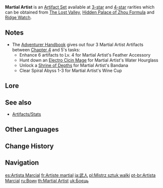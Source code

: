 {{Artifact Set Infobox
|id        = 208
|flower    = Martial Artist's Red Flower
|plume     = Martial Artist's Feather Accessory
|sands     = Martial Artist's Water Hourglass
|goblet    = Martial Artist's Wine Cup
|circlet   = Martial Artist's Bandana
|2pcBonus  = Increases [[Normal Attack]] and [[Charged Attack]] DMG by 15%.
|4pcBonus  = After using [[Elemental Skill]], increases Normal Attack and Charged Attack DMG by 25% for 8s.
|source3.1 = [[Hidden Palace of Zhou Formula]]
|source3.2 = [[Ridge Watch]]
|source3.3 = [[The Lost Valley]]
|source4.1 = [[Hidden Palace of Zhou Formula]]
|source4.2 = [[Ridge Watch]]
|source4.3 = [[The Lost Valley]]
|eff_att1  = Normal Attack DMG Increase
|eff_att2  = Charged Attack DMG Increase
|eff_att3  = Elemental Skill
|eff_att4  = Other DMG Bonus
}}
'''Martial Artist''' is an [[Artifact Set]] available at [[:Category:3-Star Artifacts|3-star]] and [[:Category:4-Star Artifacts|4-star]] rarities which can be obtained from [[The Lost Valley]], [[Hidden Palace of Zhou Formula]] and [[Ridge Watch]].

==Notes==
* The [[Adventurer Handbook]] gives out four 3{{star}} Martial Artist Artifacts between [[Adventurer Handbook#Chapter 4|Chapter 4]] and 5's tasks:
** Enhance 6 artifacts to Lv. 4 for Martial Artist's Feather Accessory
** Hunt down an [[Electro Cicin Mage]] for Martial Artist's Water Hourglass
** Unlock a [[Shrine of Depths]] for Martial Artist's Bandana
** Clear Spiral Abyss 1-3 for Martial Artist's Wine Cup

==Lore==
{{ArtifactLore}}

==See also==
*[[Artifacts/Stats]]

==Other Languages==
{{Other Languages
|en      = Martial Artist
|zhs     = 武人
|zhs_rm  = Wǔrén
|zht     = 武人
|zht_rm  = Wǔrén
|zh_tl   = Warrior
|ja      = 武人
|ja_rm   = Bujin
|ja_tl   = Warrior
|ko      = 무인
|ko_rm   = Mu'in
|ko_tl   = Warrior
|es      = Artista Marcial
|es_tl   = Martial Artist
|fr      = Artiste martial
|fr_tl   = Martial Artist
|ru      = Воин
|ru_tl   = Warrior
|th      = Martial Artist
|vi      = Võ Nhân
|vi_tl   = Martial Artist
|de      = Kampfkünstler
|de_tl   = Martial Artist
|id      = Martial Artist
|pt      = Artista Marcial
|pt_tl   = Martial Artist
|tr      = Dövüş Ustası
|tr_tl   = Martial Artist
|it      = Marzialista
|it_tl   = Martial Artist
}}

==Change History==
{{Change History|1.0}}

==Navigation==
{{Artifact Navbox}}

[[es:Artista Marcial]]
[[fr:Artiste martial]]
[[ja:武人]]
[[pl:Mistrz sztuk walki]]
[[pt-br:Artista Marcial]]
[[ru:Воин]]
[[th:Martial Artist]]
[[uk:Боєць]]